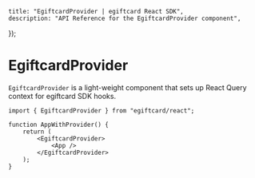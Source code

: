
	title: "EgiftcardProvider | egiftcard React SDK",
	description: "API Reference for the EgiftcardProvider component",
});

# EgiftcardProvider

`EgiftcardProvider` is a light-weight component that sets up React Query context for egiftcard SDK hooks.

```tsx
import { EgiftcardProvider } from "egiftcard/react";

function AppWithProvider() {
	return (
		<EgiftcardProvider>
			<App />
		</EgiftcardProvider>
	);
}
```
